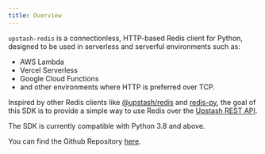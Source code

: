 ```yaml
---
title: Overview
---
```


`upstash-redis` is a connectionless, HTTP-based Redis client for Python,
designed to be used in serverless and serverful environments such as:

-   AWS Lambda
-   Vercel Serverless
-   Google Cloud Functions
-   and other environments where HTTP is preferred over TCP.

Inspired by other Redis clients like
[@upstash/redis](https://github.com/upstash/upstash-redis) and
[redis-py](https://github.com/redis/redis-py), the goal of this SDK is to
provide a simple way to use Redis over the
[Upstash REST API](https://docs.upstash.com/redis/features/restapi).

The SDK is currently compatible with Python 3.8 and above.

You can find the Github Repository [here](https://github.com/upstash/redis-python).
